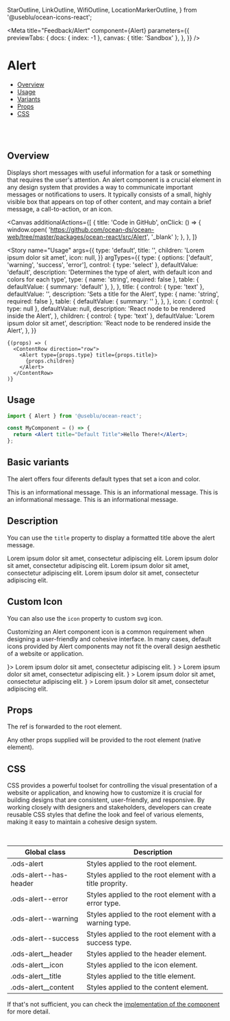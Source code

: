 
  StarOutline,
  LinkOutline,
  WifiOutline,
  LocationMarkerOutline,
} from '@useblu/ocean-icons-react';


<Meta
  title="Feedback/Alert"
  component={Alert}
  parameters={{
    previewTabs: {
      docs: { index: -1 },
      canvas: { title: 'Sandbox' },
    },
  }}
/>

# Alert

- [Overview](#overview)
- [Usage](#usage)
- [Variants](#variants)
- [Props](#props)
- [CSS](#customization)

<br />
<br />

## Overview <a name="overview"></a>

Displays short messages with useful information for a task or something that requires the user's attention.
An alert component is a crucial element in any design system that provides a way to communicate important
messages or notifications to users. It typically consists of a small, highly visible box that appears on top
of other content, and may contain a brief message, a call-to-action, or an icon.

<Canvas
  additionalActions={[
    {
      title: 'Code in GitHub',
      onClick: () => {
        window.open(
          'https://github.com/ocean-ds/ocean-web/tree/master/packages/ocean-react/src/Alert',
          '_blank'
        );
      },
    },
  ]}
>
  <Story
    name="Usage"
    args={{
      type: 'default',
      title: '',
      children: 'Lorem ipsum dolor sit amet',
      icon: null,
    }}
    argTypes={{
      type: {
        options: ['default', 'warning', 'success', 'error'],
        control: { type: 'select' },
        defaultValue: 'default',
        description:
          'Determines the type of alert, with default icon and colors for each type',
        type: { name: 'string', required: false },
        table: {
          defaultValue: { summary: 'default' },
        },
      },
      title: {
        control: { type: 'text' },
        defaultValue: '',
        description: 'Sets a title for the Alert',
        type: { name: 'string', required: false },
        table: {
          defaultValue: { summary: '' },
        },
      },
      icon: {
        control: { type: null },
        defaultValue: null,
        description: 'React node to be rendered inside the Alert',
      },
      children: {
        control: { type: 'text' },
        defaultValue: 'Lorem ipsum dolor sit amet',
        description: 'React node to be rendered inside the Alert',
      },
    }}
  >
    {(props) => (
      <ContentRow direction="row">
        <Alert type={props.type} title={props.title}>
          {props.children}
        </Alert>
      </ContentRow>
    )}
  </Story>
</Canvas>

## Usage <a name="usage"></a>

```jsx
import { Alert } from '@useblu/ocean-react';

const MyComponent = () => {
  return <Alert title="Default Title">Hello There!</Alert>;
};
```

## Basic variants <a name="variants"></a>

The alert offers four diferents default types that set a icon and color.

<Canvas>
  <Story name="Simple alerts">
    <ContentRow>
      <Alert>This is an informational message.</Alert>
      <Alert type="warning">This is an informational message.</Alert>
      <Alert type="error">This is an informational message.</Alert>
      <Alert type="success">This is an informational message.</Alert>
    </ContentRow>
  </Story>
</Canvas>

## Description

You can use the `title` property to display a formatted title above the alert message.

<Canvas>
  <Story name="Alert with description">
    <ContentRow>
      <Alert title="Default Title">
        Lorem ipsum dolor sit amet, consectetur adipiscing elit.
      </Alert>
      <Alert type="warning" title="Warning Title">
        Lorem ipsum dolor sit amet, consectetur adipiscing elit.
      </Alert>
      <Alert type="error" title="Error Title">
        Lorem ipsum dolor sit amet, consectetur adipiscing elit.
      </Alert>
      <Alert type="success" title="Success Title!">
        Lorem ipsum dolor sit amet, consectetur adipiscing elit.
      </Alert>
    </ContentRow>
  </Story>
</Canvas>

## Custom Icon

You can also use the `icon` property to custom svg icon.

Customizing an Alert component icon is a common requirement
when designing a user-friendly and cohesive interface. In many cases,
default icons provided by Alert components may not fit the overall
design aesthetic of a website or application.

<Canvas>
  <Story name="Alert with icon">
    <ContentRow>
      <Alert title="Alert with a custom icon!" icon={<StarOutline size={24} />}>
        Lorem ipsum dolor sit amet, consectetur adipiscing elit.
      </Alert>
      <Alert
        title="Alert with a custom icon!"
        type="warning"
        icon={<LinkOutline size={24} />}
      >
        Lorem ipsum dolor sit amet, consectetur adipiscing elit.
      </Alert>
      <Alert
        title="Alert with a custom icon!"
        type="error"
        icon={<WifiOutline size={24} />}
      >
        Lorem ipsum dolor sit amet, consectetur adipiscing elit.
      </Alert>
      <Alert
        title="Alert with a custom icon!"
        type="success"
        icon={<LocationMarkerOutline size={24} />}
      >
        Lorem ipsum dolor sit amet, consectetur adipiscing elit.
      </Alert>
    </ContentRow>
  </Story>
</Canvas>

## Props <a name="props"></a>

<ArgsTable story="Usage" of="." />

The ref is forwarded to the root element.

Any other props supplied will be provided to the root element (native element).

## CSS <a name="customization"></a>

CSS provides a powerful toolset for controlling the visual presentation of a website or application,
and knowing how to customize it is crucial for building designs that are consistent, user-friendly,
and responsive. By working closely with designers and stakeholders, developers can create reusable CSS
styles that define the look and feel of various elements, making it easy to maintain a cohesive design system.

<br />

| Global class           | Description                                               |
| ---------------------- | --------------------------------------------------------- |
| .ods-alert             | Styles applied to the root element.                       |
| .ods-alert--has-header | Styles applied to the root element with a title proprity. |
| .ods-alert--error      | Styles applied to the root element with a error type.     |
| .ods-alert--warning    | Styles applied to the root element with a warning type.   |
| .ods-alert--success    | Styles applied to the root element with a success type.   |
| .ods-alert\_\_header   | Styles applied to the header element.                     |
| .ods-alert\_\_icon     | Styles applied to the icon element.                       |
| .ods-alert\_\_title    | Styles applied to the title element.                      |
| .ods-alert\_\_content  | Styles applied to the content element.                    |

If that's not sufficient, you can check the
[implementation of the component](https://github.com/ocean-ds/ocean-web/tree/master/packages/ocean-react/src/Alert)
for more detail.
